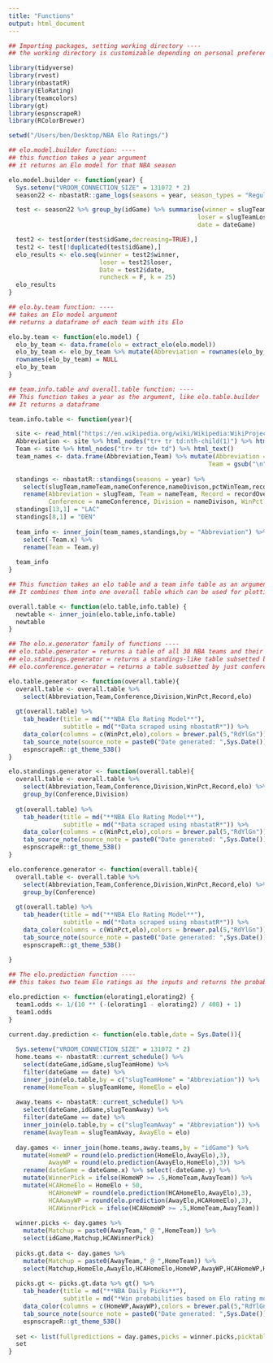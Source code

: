```yaml
---
title: "Functions"
output: html_document
---
```


```r
## Importing packages, setting working directory ----
## the working directory is customizable depending on personal preferences

library(tidyverse)
library(rvest)
library(nbastatR)
library(EloRating)
library(teamcolors)
library(gt)
library(espnscrapeR)
library(RColorBrewer)

setwd("/Users/ben/Desktop/NBA Elo Ratings/")

## elo.model.builder function: ----
## this function takes a year argument 
## it returns an Elo model for that NBA season

elo.model.builder <- function(year) {
  Sys.setenv("VROOM_CONNECTION_SIZE" = 131072 * 2)
  season22 <- nbastatR::game_logs(seasons = year, season_types = "Regular Season")

  test <- season22 %>% group_by(idGame) %>% summarise(winner = slugTeamWinner,
                                                    loser = slugTeamLoser,
                                                    date = dateGame)

  test2 <- test[order(test$idGame,decreasing=TRUE),]
  test2 <- test[!duplicated(test$idGame),]
  elo_results <- elo.seq(winner = test2$winner, 
                         loser = test2$loser, 
                         Date = test2$date,
                         runcheck = F, k = 25)
  elo_results
}

## elo.by.team function: ----
## takes an Elo model argument
## returns a dataframe of each team with its Elo

elo.by.team <- function(elo.model) {
  elo_by_team <- data.frame(elo = extract_elo(elo.model))
  elo_by_team <- elo_by_team %>% mutate(Abbreviation = rownames(elo_by_team))
  rownames(elo_by_team) = NULL
  elo_by_team
}

## team.info.table and overall.table function: ----
## This function takes a year as the argument, like elo.table.builder
## It returns a dataframe

team.info.table <- function(year){

  site <- read_html("https://en.wikipedia.org/wiki/Wikipedia:WikiProject_National_Basketball_Association/National_Basketball_Association_team_abbreviations")
  Abbreviation <- site %>% html_nodes("tr+ tr td:nth-child(1)") %>% html_text()
  Team <- site %>% html_nodes("tr+ tr td+ td") %>% html_text()
  team_names <- data.frame(Abbreviation,Team) %>% mutate(Abbreviation = gsub("\n","",Abbreviation),
                                                       Team = gsub("\n","",Team))
  
  standings <- nbastatR::standings(seasons = year) %>% 
    select(slugTeam,nameTeam,nameConference,nameDivison,pctWinTeam,recordOverall) %>%
    rename(Abbreviation = slugTeam, Team = nameTeam, Record = recordOverall,
           Conference = nameConference, Division = nameDivison, WinPct = pctWinTeam)
  standings[13,1] = "LAC"
  standings[8,1] = "DEN"
  
  team_info <- inner_join(team_names,standings,by = "Abbreviation") %>%
    select(-Team.x) %>%
    rename(Team = Team.y)
  
  team_info
}

## This function takes an elo table and a team info table as an argument
## It combines them into one overall table which can be used for plotting/tables

overall.table <- function(elo.table,info.table) {
  newtable <- inner_join(elo.table,info.table)
  newtable
}

## The elo.x.generator family of functions ----
## elo.table.generator = returns a table of all 30 NBA teams and their Elo
## elo.standings.generator = returns a standings-like table subsetted by division and conference
## elo.conference.generator = returns a table subsetted by just conference

elo.table.generator <- function(overall.table){
  overall.table <- overall.table %>%
    select(Abbreviation,Team,Conference,Division,WinPct,Record,elo)
  
  gt(overall.table) %>% 
    tab_header(title = md("**NBA Elo Rating Model**"),
               subtitle = md("*Data scraped using nbastatR*")) %>%
    data_color(columns = c(WinPct,elo),colors = brewer.pal(5,"RdYlGn")) %>%
    tab_source_note(source_note = paste0("Date generated: ",Sys.Date())) %>%
    espnscrapeR::gt_theme_538()
}

elo.standings.generator <- function(overall.table){
  overall.table <- overall.table %>%
    select(Abbreviation,Team,Conference,Division,WinPct,Record,elo) %>%
    group_by(Conference,Division)
  
  gt(overall.table) %>% 
    tab_header(title = md("**NBA Elo Rating Model**"),
               subtitle = md("*Data scraped using nbastatR*")) %>%
    data_color(columns = c(WinPct,elo),colors = brewer.pal(5,"RdYlGn")) %>%
    tab_source_note(source_note = paste0("Date generated: ",Sys.Date())) %>%
    espnscrapeR::gt_theme_538()
}

elo.conference.generator <- function(overall.table){
  overall.table <- overall.table %>%
    select(Abbreviation,Team,Conference,Division,WinPct,Record,elo) %>%
    group_by(Conference)
  
  gt(overall.table) %>% 
    tab_header(title = md("**NBA Elo Rating Model**"),
               subtitle = md("*Data scraped using nbastatR*")) %>%
    data_color(columns = c(WinPct,elo),colors = brewer.pal(5,"RdYlGn")) %>%
    tab_source_note(source_note = paste0("Date generated: ",Sys.Date())) %>%
    espnscrapeR::gt_theme_538()
  
}

## The elo.prediction function ----
## this takes two team Elo ratings as the inputs and returns the probability of team 1 winning

elo.prediction <- function(elorating1,elorating2) {
  team1.odds <- 1/(10 ** (-(elorating1 - elorating2) / 400) + 1)
  team1.odds
}

current.day.prediction <- function(elo.table,date = Sys.Date()){
  
  Sys.setenv("VROOM_CONNECTION_SIZE" = 131072 * 2)
  home.teams <- nbastatR::current_schedule() %>%
    select(dateGame,idGame,slugTeamHome) %>%
    filter(dateGame == date) %>%
    inner_join(elo.table,by = c("slugTeamHome" = "Abbreviation")) %>%
    rename(HomeTeam = slugTeamHome, HomeElo = elo)
  
  away.teams <- nbastatR::current_schedule() %>%
    select(dateGame,idGame,slugTeamAway) %>%
    filter(dateGame == date) %>%
    inner_join(elo.table,by = c("slugTeamAway" = "Abbreviation")) %>%
    rename(AwayTeam = slugTeamAway, AwayElo = elo)
  
  day.games <- inner_join(home.teams,away.teams,by = "idGame") %>%
    mutate(HomeWP = round(elo.prediction(HomeElo,AwayElo),3),
           AwayWP = round(elo.prediction(AwayElo,HomeElo),3)) %>%
    rename(dateGame = dateGame.x) %>% select(-dateGame.y) %>%
    mutate(WinnerPick = ifelse(HomeWP >= .5,HomeTeam,AwayTeam)) %>%
    mutate(HCAHomeElo = HomeElo + 50,
           HCAHomeWP = round(elo.prediction(HCAHomeElo,AwayElo),3),
           HCAAwayWP = round(elo.prediction(AwayElo,HCAHomeElo),3),
           HCAWinnerPick = ifelse(HCAHomeWP >= .5,HomeTeam,AwayTeam))
           
  winner.picks <- day.games %>% 
    mutate(Matchup = paste0(AwayTeam," @ ",HomeTeam)) %>%
    select(idGame,Matchup,HCAWinnerPick) 
  
  picks.gt.data <- day.games %>%
    mutate(Matchup = paste0(AwayTeam," @ ",HomeTeam)) %>%
    select(Matchup,HomeElo,AwayElo,HCAHomeElo,HomeWP,AwayWP,HCAHomeWP,HCAAwayWP,WinnerPick,HCAWinnerPick)
  
  picks.gt <- picks.gt.data %>% gt() %>%
    tab_header(title = md("**NBA Daily Picks**"),
               subtitle = md("*Win probabilities based on Elo rating model inputs*")) %>%
    data_color(columns = c(HomeWP,AwayWP),colors = brewer.pal(5,"RdYlGn")) %>%
    tab_source_note(source_note = paste0("Date generated: ",Sys.Date())) %>%
    espnscrapeR::gt_theme_538()
  
  set <- list(fullpredictions = day.games,picks = winner.picks,picktable = picks.gt)
  set
}
```

